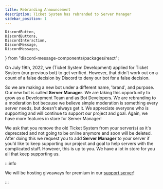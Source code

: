 ```yaml
---
title: Rebranding Announcement
description: Ticket System has rebranded to Server Manager
sidebar_position: 1
---
```


    DiscordButton,
    DiscordButtons,
    DiscordInteraction,
    DiscordMessage,
    DiscordMessages,
} from "discord-message-components/packages/react";


On July 19th, 2022, we (Ticket System Development) applied for Ticket System (our previous bot) to get verified. However, that didn't work out on a count of a false decision by Discord to deny our bot for a false decision.

So we are making a new bot under a different name, 'brand', and purpose. Our new bot is called **Server Manager**. We are taking this opportunity to grow as a Development Team and as Bot Developers. We are rebranding to a moderation bot because we believe simple moderation is something every server needs, but doesn't always get it. We appreciate everyone who is supporting and will continue to support our project and goal. Again, we have more features in store for Server Manager!

We ask that you remove the old Ticket System from your server(s) as it's deprecated and not going to be online anymore and soon will be deleted. After doing this we request you to add **Server Manager** to your server if you'd like to keep supporting our project and goal to help servers with the complicated stuff. However, this is up to you. We have a lot in store for you all that keep supporting us.

:::info

We will be hosting giveaways for premium in our [support server](/support)!

:::